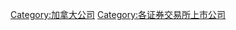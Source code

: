 {{Commonscat|Companies listed on the Toronto Stock Exchange}}

[[Category:加拿大公司|Category:加拿大公司]]
[[Category:各证券交易所上市公司|Category:各证券交易所上市公司]]